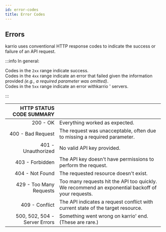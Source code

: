 ```yaml
---
id: error-codes
title: Error Codes
---
```


## Errors

karrio uses conventional HTTP response codes to indicate the success or failure of an API request.

:::info In general:

  Codes in the `2xx` range indicate success. <br/>
  Codes in the `4xx` range indicate an error that failed given the information provided *(e.g., a required parameter was omitted)*.<br/>
  Codes in the `5xx` range indicate an error withkarrio ' servers.

:::


| HTTP STATUS CODE SUMMARY     |                                                                                                  |
| ---------------------------: |:------------------------------------------------------------------------------------------------ |
|                     200 - OK | Everything worked as expected.                                                                   |
|            400 - Bad Request | The request was unacceptable, often due to missing a required parameter.                         |
|           401 - Unauthorized | No valid API key provided.                                                                       |
|              403 - Forbidden | The API key doesn't have permissions to perform the request.                                     |
|              404 - Not Found | The requested resource doesn't exist.                                                            |
|      429 - Too Many Requests | Too many requests hit the API too quickly. We recommend an exponential backoff of your requests. |
|               409 - Conflict | The API indicates a request conflict with current state of the target resource.                  |
|500, 502, 504 - Server Errors | Something went wrong on karrio' end. (These are rare.)                                        |
